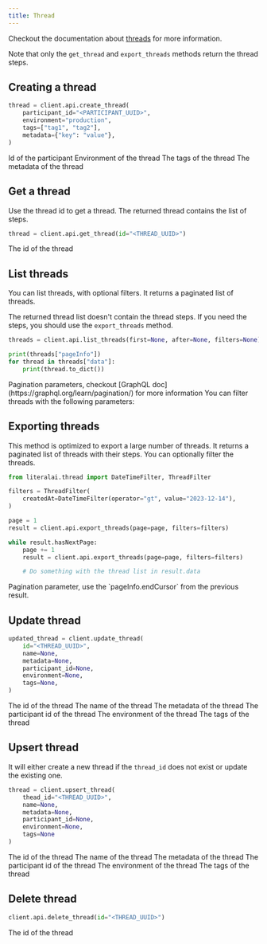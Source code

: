 ```yaml
---
title: Thread
---
```


Checkout the documentation about [threads](/concepts/thread) for more information.

Note that only the `get_thread` and `export_threads` methods return the thread steps.

## Creating a thread

```python
thread = client.api.create_thread(
    participant_id="<PARTICIPANT_UUID>",
    environment="production",
    tags=["tag1", "tag2"],
    metadata={"key": "value"},
)
```

<ParamField path="participant_id" type="uuid">
  Id of the participant
</ParamField>

<ParamField path="environment" type="string">
  Environment of the thread
</ParamField>

<ParamField path="tags" type="list">
  The tags of the thread
</ParamField>

<ParamField path="metadata" type="dict">
  The metadata of the thread
</ParamField>

## Get a thread

Use the thread id to get a thread. The returned thread contains the list of steps.

```python
thread = client.api.get_thread(id="<THREAD_UUID>")
```

<ParamField path="id" type="uuid" required>
  The id of the thread
</ParamField>

## List threads

You can list threads, with optional filters. It returns a paginated list of threads.

The returned thread list doesn't contain the thread steps. If you need the steps, you should use the `export_threads` method.

```python
threads = client.api.list_threads(first=None, after=None, filters=None)

print(threads["pageInfo"])
for thread in threads["data"]:
    print(thread.to_dict())
```

<ParamField path="first after" type="int">
  Pagination parameters, checkout [GraphQL
  doc](https://graphql.org/learn/pagination/) for more information
</ParamField>

<ParamField path="filter" type="dict">
  You can filter threads with the following parameters:
  <Expandable title="properties">
    <ResponseField name="id" type="string"></ResponseField>
    <ResponseField name="createdAt" type="DateTime"></ResponseField>
    <ResponseField name="stepType" type="StepType"></ResponseField>
    <ResponseField name="stepName" type="string"></ResponseField>
    <ResponseField name="stepOutput" type="Json"></ResponseField>
    <ResponseField name="metadata" type="Json"></ResponseField>
    <ResponseField name="tokenCount" type="numeric"></ResponseField>
    <ResponseField name="tags" type="string"></ResponseField>
    <ResponseField name="participantId" type="string"></ResponseField>
    <ResponseField name="participantsIdentifiers" type="string"></ResponseField>
    <ResponseField name="scoreValue" type="numeric"></ResponseField>
    <ResponseField name="duration" type="numeric"></ResponseField>
  </Expandable>
</ParamField>

## Exporting threads

This method is optimized to export a large number of threads. It returns a paginated list of threads with their steps.
You can optionally filter the threads.

```python
from literalai.thread import DateTimeFilter, ThreadFilter

filters = ThreadFilter(
    createdAt=DateTimeFilter(operator="gt", value="2023-12-14"),
)

page = 1
result = client.api.export_threads(page=page, filters=filters)

while result.hasNextPage:
    page += 1
    result = client.api.export_threads(page=page, filters=filters)

    # Do something with the thread list in result.data
```

<ParamField path="after" type="string">
  Pagination parameter, use the `pageInfo.endCursor` from the previous result.
</ParamField>

## Update thread

```python
updated_thread = client.update_thread(
    id="<THREAD_UUID>",
    name=None,
    metadata=None,
    participant_id=None,
    environment=None,
    tags=None,
)
```

<ParamField path="id" type="uuid" required>
  The id of the thread
</ParamField>

<ParamField path="name" type="str">
  The name of the thread
</ParamField>

<ParamField path="metadata" type="dict">
  The metadata of the thread
</ParamField>

<ParamField path="participant_id" type="uuid">
  The participant id of the thread
</ParamField>

<ParamField path="environment" type="string">
  The environment of the thread
</ParamField>

<ParamField path="tags" type="list">
  The tags of the thread
</ParamField>

## Upsert thread

It will either create a new thread if the `thread_id` does not exist or update the existing one.

```python
thread = client.upsert_thread(
    thead_id="<THREAD_UUID>",
    name=None,
    metadata=None,
    participant_id=None,
    environment=None,
    tags=None
)
```

<ParamField path="thread_id" type="uuid" required>
  The id of the thread
</ParamField>

<ParamField path="name" type="str">
  The name of the thread
</ParamField>

<ParamField path="metadata" type="dict">
  The metadata of the thread
</ParamField>

<ParamField path="participant_id" type="uuid">
  The participant id of the thread
</ParamField>

<ParamField path="environment" type="string">
  The environment of the thread
</ParamField>

<ParamField path="tags" type="list">
  The tags of the thread
</ParamField>

## Delete thread

```python
client.api.delete_thread(id="<THREAD_UUID>")
```

<ParamField path="id" type="uuid" required>
  The id of the thread
</ParamField>
